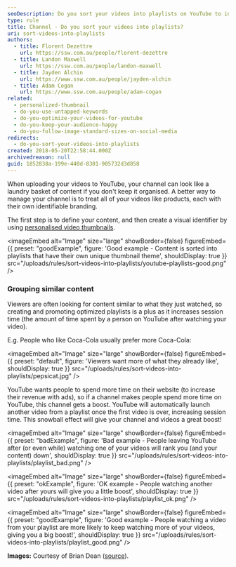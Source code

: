```yaml
---
seoDescription: Do you sort your videos into playlists on YouTube to increase session time and boost your channel's performance? Organize your content with personalized thumbnails and optimize your videos for a better user experience.
type: rule
title: Channel - Do you sort your videos into playlists?
uri: sort-videos-into-playlists
authors:
  - title: Florent Dezettre
    url: https://ssw.com.au/people/florent-dezettre
  - title: Landon Maxwell
    url: https://ssw.com.au/people/landon-maxwell
  - title: Jayden Alchin
    url: https://www.ssw.com.au/people/jayden-alchin
  - title: Adam Cogan
    url: https://www.ssw.com.au/people/adam-cogan
related:
  - personalized-thumbnail
  - do-you-use-untapped-keywords
  - do-you-optimize-your-videos-for-youtube
  - do-you-keep-your-audience-happy
  - do-you-follow-image-standard-sizes-on-social-media
redirects:
  - do-you-sort-your-videos-into-playlists
created: 2018-05-20T22:58:44.000Z
archivedreason: null
guid: 1852838a-199e-440d-8301-905732d3d858
---
```


When uploading your videos to YouTube, your channel can look like a laundry basket of content if you don't keep it organised. A better way to manage your channel is to treat all of your videos like products, each with their own identifiable branding.

The first step is to define your content, and then create a visual identifier by using [personalised video thumbnails](/video-thumbnails).

<youtubeEmbed url="https://www.youtube.com/embed/lh5WcImQzRY" description="Video: Do you have playlists & custom thumbnails on your YouTube channel? (3 min)" />

<imageEmbed
  alt="Image"
  size="large"
  showBorder={false}
  figureEmbed={{
    preset: "goodExample",
    figure: 'Good example - Content is sorted into playlists that have their own unique thumbnail theme',
    shouldDisplay: true
  }}
  src="/uploads/rules/sort-videos-into-playlists/youtube-playlists-good.png"
/>

### Grouping similar content

Viewers are often looking for content similar to what they just watched, so creating and promoting optimized playlists is a plus as it increases session time (the amount of time spent by a person on YouTube after watching your video).

E.g. People who like Coca-Cola usually prefer more Coca-Cola:


<imageEmbed
  alt="Image"
  size="large"
  showBorder={false}
  figureEmbed={{
    preset: "default",
    figure: 'Viewers want more of what they already like',
    shouldDisplay: true
  }}
  src="/uploads/rules/sort-videos-into-playlists/pepsicat.jpg"
/>

YouTube wants people to spend more time on their website (to increase their revenue with ads), so if a channel makes people spend more time on YouTube, this channel gets a boost. YouTube will automatically launch another video from a playlist once the first video is over, increasing session time. This snowball effect will give your channel and videos a great boost!

<imageEmbed
  alt="Image"
  size="large"
  showBorder={false}
  figureEmbed={{
    preset: "badExample",
    figure: 'Bad example - People leaving YouTube after (or even while) watching one of your videos will rank you (and your content) down',
    shouldDisplay: true
  }}
  src="/uploads/rules/sort-videos-into-playlists/playlist_bad.png"
/>

<imageEmbed
  alt="Image"
  size="large"
  showBorder={false}
  figureEmbed={{
    preset: "okExample",
    figure: 'OK example - People watching another video after yours will give you a little boost',
    shouldDisplay: true
  }}
  src="/uploads/rules/sort-videos-into-playlists/playlist_ok.png"
/>

<imageEmbed
  alt="Image"
  size="large"
  showBorder={false}
  figureEmbed={{
    preset: "goodExample",
    figure: 'Good example - People watching a video from your playlist are more likely to keep watching more of your videos, giving you a big boost!',
    shouldDisplay: true
  }}
  src="/uploads/rules/sort-videos-into-playlists/playlist_good.png"
/>

**Images:** Courtesy of Brian Dean ([source](https://backlinko.com/grow-youtube-channel)).